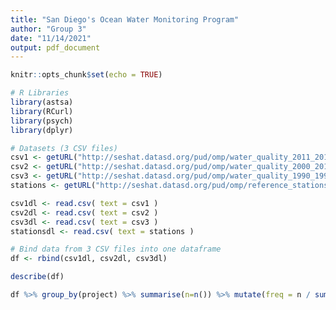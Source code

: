 ```yaml
---
title: "San Diego's Ocean Water Monitoring Program"
author: "Group 3"
date: "11/14/2021"
output: pdf_document
---
```


```r
knitr::opts_chunk$set(echo = TRUE)
```

```r
# R Libraries
library(astsa)
library(RCurl)
library(psych)
library(dplyr)
```

```r
# Datasets (3 CSV files)
csv1 <- getURL("http://seshat.datasd.org/pud/omp/water_quality_2011_2019_datasd.csv")
csv2 <- getURL("http://seshat.datasd.org/pud/omp/water_quality_2000_2010_datasd.csv")
csv3 <- getURL("http://seshat.datasd.org/pud/omp/water_quality_1990_1999_datasd.csv")
stations <- getURL("http://seshat.datasd.org/pud/omp/reference_stations_water_quality.csv")

csv1dl <- read.csv( text = csv1 )
csv2dl <- read.csv( text = csv2 )
csv3dl <- read.csv( text = csv3 )
stationsdl <- read.csv( text = stations )
```

```r
# Bind data from 3 CSV files into one dataframe
df <- rbind(csv1dl, csv2dl, csv3dl)
```

```r
describe(df)
```

```r
df %>% group_by(project) %>% summarise(n=n()) %>% mutate(freq = n / sum(n))
```
